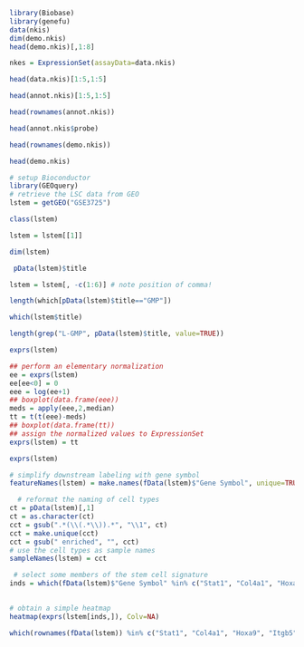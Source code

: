 ```{r}
library(Biobase)
library(genefu)
data(nkis)
dim(demo.nkis)
head(demo.nkis)[,1:8]

```

```{r}
nkes = ExpressionSet(assayData=data.nkis)
```


```{r}
head(data.nkis)[1:5,1:5]
```
```{r}
head(annot.nkis)[1:5,1:5]
```

```{r}
head(rownames(annot.nkis))

head(annot.nkis$probe)
```

```{r}
head(rownames(demo.nkis))
```

```{r}
head(demo.nkis)
```

```{r}
# setup Bioconductor
library(GEOquery)
# retrieve the LSC data from GEO
lstem = getGEO("GSE3725")
```
```{r}
class(lstem)
```


```{r}
lstem = lstem[[1]]
```


```{r}
dim(lstem)
```



```{r}
 pData(lstem)$title 

```
```{r}
lstem = lstem[, -c(1:6)] # note position of comma!

```

```{r}
length(which[pData(lstem)$title=="GMP"])
```
```{r}
which(lstem$title)
```
```{r}

length(grep("L-GMP", pData(lstem)$title, value=TRUE))

```

```{r}
exprs(lstem)
```


```{r}
## perform an elementary normalization
ee = exprs(lstem)
ee[ee<0] = 0 
eee = log(ee+1)
## boxplot(data.frame(eee))
meds = apply(eee,2,median)
tt = t(t(eee)-meds)
## boxplot(data.frame(tt))
## assign the normalized values to ExpressionSet
exprs(lstem) = tt
```

```{r}

exprs(lstem)
```

```{r}
# simplify downstream labeling with gene symbol
featureNames(lstem) = make.names(fData(lstem)$"Gene Symbol", unique=TRUE)
```


```{r}
  # reformat the naming of cell types
ct = pData(lstem)[,1]
ct = as.character(ct)
cct = gsub(".*(\\(.*\\)).*", "\\1", ct) 
cct = make.unique(cct)
cct = gsub(" enriched", "", cct)
# use the cell types as sample names
sampleNames(lstem) = cct
```

```{r}
 # select some members of the stem cell signature
inds = which(fData(lstem)$"Gene Symbol" %in% c("Stat1", "Col4a1", "Hoxa9", "Itgb5"))
  
```




```{r}
# obtain a simple heatmap
heatmap(exprs(lstem[inds,]), Colv=NA)

```
```{r}

which(rownames(fData(lstem)) %in% c("Stat1", "Col4a1", "Hoxa9", "Itgb5"))

```


